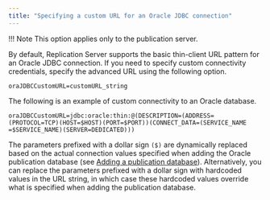 ```yaml
---
title: "Specifying a custom URL for an Oracle JDBC connection"
---
```


<div id="specify_custom_url_for_oracle_jdbc" class="registered_link"></div>

!!! Note
    This option applies only to the publication server.

By default, Replication Server supports the basic thin-client URL pattern for an Oracle JDBC connection. If you need to specify custom connectivity credentials, specify the advanced URL using the following option.

`oraJDBCCustomURL=customURL_string`

The following is an example of custom connectivity to an Oracle database.

```text
oraJDBCCustomURL=jdbc:oracle:thin:@(DESCRIPTION=(ADDRESS=(PROTOCOL=TCP)(HOST=$HOST)(PORT=$PORT))(CONNECT_DATA=(SERVICE_NAME =$SERVICE_NAME)(SERVER=DEDICATED)))
```

The parameters prefixed with a dollar sign ``($)`` are dynamically replaced based on the actual connection values specified when adding the Oracle publication database (see [Adding a publication database](../../../05_smr_operation/02_creating_publication/02_adding_pub_database/#adding_pub_database)). Alternatively, you can replace the parameters prefixed with a dollar sign with hardcoded values in the URL string, in which case these hardcoded values override what is specified when adding the publication database.
